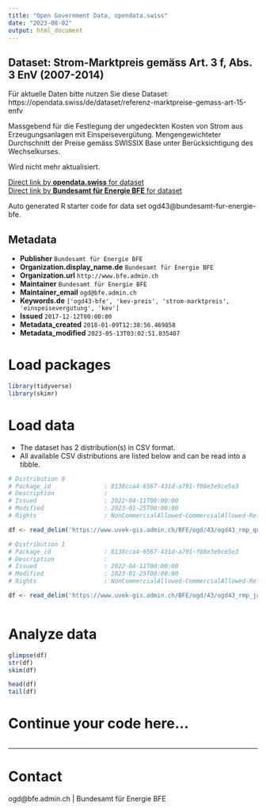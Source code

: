 ```yaml
---
title: "Open Government Data, opendata.swiss"
date: "2023-08-02"
output: html_document
---
```


## Dataset: Strom-Marktpreis gemäss Art. 3 f, Abs. 3 EnV (2007-2014)

Für aktuelle Daten bitte nutzen Sie diese Dataset: https://opendata.swiss/de/dataset/referenz-marktpreise-gemass-art-15-enfv

Massgebend für die Festlegung der ungedeckten Kosten von Strom aus Erzeugungsanlagen mit Einspeisevergütung. Mengengewichteter Durchschnitt der Preise gemäss SWISSIX Base unter Berücksichtigung des Wechselkurses. 

Wird nicht mehr aktualisiert.

[Direct link by **opendata.swiss** for dataset](https://opendata.swiss/de/dataset/strom-marktpreis-gemass-art-3-f-abs-3-env)<br>
[Direct link by **Bundesamt für Energie BFE** for dataset](http://www.bfe.admin.ch/ogd43)

Auto generated R starter code for data set ogd43@bundesamt-fur-energie-bfe.

## Metadata

- **Publisher** `Bundesamt für Energie BFE`
- **Organization.display_name.de** `Bundesamt für Energie BFE`
- **Organization.url** `http://www.bfe.admin.ch`
- **Maintainer** `Bundesamt für Energie BFE`
- **Maintainer_email** `ogd@bfe.admin.ch`
- **Keywords.de** `['ogd43-bfe', 'kev-preis', 'strom-marktpreis', 'einspeisevergutung', 'kev']`
- **Issued** `2017-12-12T00:00:00`
- **Metadata_created** `2018-01-09T12:38:56.469858`
- **Metadata_modified** `2023-05-13T03:02:51.035407`


# Load packages

```r

library(tidyverse)
library(skimr)

```

# Load data

-   The dataset has 2 distribution(s) in CSV format.
-   All available CSV distributions are listed below and can be read into a tibble.

```r

# Distribution 0
# Package_id               : 8138cca4-6567-431d-a791-f08e3e9ce5e3
# Description              : 
# Issued                   : 2022-04-11T00:00:00
# Modified                 : 2023-01-25T00:00:00
# Rights                   : NonCommercialAllowed-CommercialAllowed-ReferenceRequired

df <- read_delim('https://www.uvek-gis.admin.ch/BFE/ogd/43/ogd43_rmp_quartalspreise_2007-2014.csv')

# Distribution 1
# Package_id               : 8138cca4-6567-431d-a791-f08e3e9ce5e3
# Description              : 
# Issued                   : 2022-04-11T00:00:00
# Modified                 : 2023-01-25T00:00:00
# Rights                   : NonCommercialAllowed-CommercialAllowed-ReferenceRequired

df <- read_delim('https://www.uvek-gis.admin.ch/BFE/ogd/43/ogd43_rmp_jahrespreise_2007-2014.csv')



```

# Analyze data

```r

glimpse(df)
str(df)
skim(df)

head(df)
tail(df)

```

# Continue your code here...

```r

```

------------------------------------------------------------------------

# Contact

ogd@bfe.admin.ch | Bundesamt für Energie BFE
